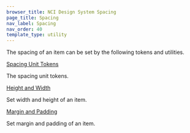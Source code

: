 ```yaml
---
browser_title: NCI Design System Spacing
page_title: Spacing
nav_label: Spacing
nav_order: 40
template_type: utility
---
```


The spacing of an item can be set by the following tokens and utilities.

<a
	href="/foundations/spacing/spacing-unit-tokens"
	className="header-styled-link">
	Spacing Unit Tokens
</a>

The spacing unit tokens.

<a href="/foundations/spacing/height-width" className="header-styled-link">
	Height and Width
</a>

Set width and height of an item.

<a href="/foundations/spacing/margin-padding" className="header-styled-link">
	Margin and Padding
</a>

Set margin and padding of an item.
